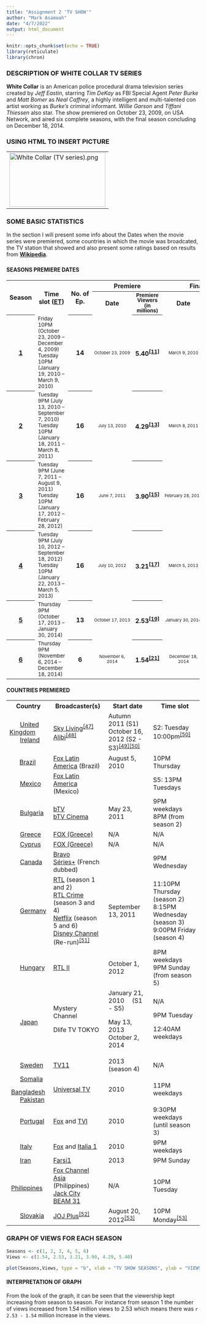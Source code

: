 ```yaml
---
title: "Assignment 2 'TV SHOW'"
author: "Mark Asamoah"
date: "4/7/2022"
output: html_document
---
```


```r
knitr::opts_chunk$set(echo = TRUE)
library(reticulate)
library(chron)
```


### DESCRIPTION OF WHITE COLLAR TV SERIES

**White Collar** is an American police procedural drama television series created by _Jeff Eastin_, starring _Tim DeKay_ as FBI Special Agent _Peter Burke_ and _Matt Bomer_ as _Neal Caffrey_, a highly intelligent and multi-talented con artist working as _Burke's_ criminal informant. _Willie Garson_ and _Tiffani Thiessen_ also star. The show premiered on October 23, 2009, on USA Network, and aired six complete seasons, with the final season concluding on December 18, 2014.



### USING HTML TO INSERT PICTURE


<style data-mw-deduplicate="TemplateStyles:r1066479718">.mw-parser-output .infobox-subbox{padding:0;border:none;margin:-3px;width:auto;min-width:100%;font-size:100%;clear:none;float:none;background-color:transparent}.mw-parser-output .infobox-3cols-child{margin:auto}.mw-parser-output .infobox .navbar{font-size:100%}body.skin-minerva .mw-parser-output .infobox-header,body.skin-minerva .mw-parser-output .infobox-subheader,body.skin-minerva .mw-parser-output .infobox-above,body.skin-minerva .mw-parser-output .infobox-title,body.skin-minerva .mw-parser-output .infobox-image,body.skin-minerva .mw-parser-output .infobox-full-data,body.skin-minerva .mw-parser-output .infobox-below{text-align:center}</style><table class="infobox vevent"><tbody><tr></tr><tr><td colspan="2" class="infobox-image"><a href="/wiki/File:White_Collar_(TV_series).png" class="image"><img alt="White Collar (TV series).png" src="//upload.wikimedia.org/wikipedia/en/thumb/4/4d/White_Collar_%28TV_series%29.png/250px-White_Collar_%28TV_series%29.png" decoding="async" width="250" height="141" srcset="//upload.wikimedia.org/wikipedia/en/thumb/4/4d/White_Collar_%28TV_series%29.png/375px-White_Collar_%28TV_series%29.png 1.5x, //upload.wikimedia.org/wikipedia/en/4/4d/White_Collar_%28TV_series%29.png 2x" data-file-width="420" data-file-height="237" /></a></td></tr></table>



### SOME BASIC STATISTICS

In the section I will present some info about the Dates when the movie series were premiered, some countries in which the movie was broadcated, the TV station that showed and also present some ratings based on results from [**Wikipedia**](https://en.wikipedia.org/wiki/White_Collar_(TV_series)). 

### {.tabset}

#### SEASONS PREMIERE DATES

<table><tbody><tr>
<th style="width:9%;" rowspan="2">Season
</th>
<th style="width:30%;" rowspan="2">Time slot (<a href="/wiki/Eastern_Time_Zone_(North_America)" class="mw-redirect" title="Eastern Time Zone (North America)">ET</a>)
</th>
<th style="width:7%;" rowspan="2"> No. of Ep.
</th>
<th colspan="2">Premiere
</th>
<th colspan="2">Finale
</th></tr>
<tr>
<th>Date
</th>
<th style="width:7%; font-size:smaller; line-height:100%;">Premiere<br />Viewers<br />(in millions)
</th>
<th>Date
</th>
<th style="width:10%; font-size:smaller; line-height:100%;">Finale<br />Viewers<br />(in millions)
</th></tr>
<tr>
<th><b><a href="/wiki/White_Collar_(season_1)" class="mw-redirect" title="White Collar (season 1)">1</a></b>
</th>
<td><small>Friday 10PM (October 23, 2009 – December 4, 2009)<br />Tuesday 10PM (January 19, 2010 – March 9, 2010)</small>
</td>
<th>14
</th>
<td style="font-size:11px;line-height:110%"><center>October&#160;23,&#160;2009<span style="display:none">&#160;(<span class="bday dtstart published updated">2009-10-23</span>)</span></center>
</td>
<th>5.40<sup id="cite_ref-11" class="reference"><a href="#cite_note-11">&#91;11&#93;</a></sup>
</th>
<td style="font-size:11px;line-height:110%"><center>March&#160;9,&#160;2010<span style="display:none">&#160;(<span class="dtend">2010-03-09</span>)</span></center>
</td>
<th>4.04<sup id="cite_ref-12" class="reference"><a href="#cite_note-12">&#91;12&#93;</a></sup>
</th></tr>
<tr>
<th><b><a href="/wiki/White_Collar_(season_2)" class="mw-redirect" title="White Collar (season 2)">2</a></b>
</th>
<td><small>Tuesday 9PM (July 13, 2010 – September 7, 2010)<br />Tuesday 10PM (January 18, 2011 – March 8, 2011)</small>
</td>
<th>16
</th>
<td style="font-size:11px;line-height:110%"><center>July&#160;13,&#160;2010<span style="display:none">&#160;(<span class="bday dtstart published updated">2010-07-13</span>)</span></center>
</td>
<th>4.29<sup id="cite_ref-13" class="reference"><a href="#cite_note-13">&#91;13&#93;</a></sup>
</th>
<td style="font-size:11px;line-height:110%"><center>March&#160;8,&#160;2011<span style="display:none">&#160;(<span class="dtend">2011-03-08</span>)</span></center>
</td>
<th>3.81<sup id="cite_ref-14" class="reference"><a href="#cite_note-14">&#91;14&#93;</a></sup>
</th></tr>
<tr>
<th><b><a href="/wiki/White_Collar_(season_3)" class="mw-redirect" title="White Collar (season 3)">3</a></b>
</th>
<td><small>Tuesday 9PM (June 7, 2011 – August 9, 2011)<br />Tuesday 10PM (January 17, 2012 – February 28, 2012)</small>
</td>
<th>16
</th>
<td style="font-size:11px;line-height:110%"><center>June&#160;7,&#160;2011<span style="display:none">&#160;(<span class="bday dtstart published updated">2011-06-07</span>)</span></center>
</td>
<th>3.90<sup id="cite_ref-15" class="reference"><a href="#cite_note-15">&#91;15&#93;</a></sup>
</th>
<td style="font-size:11px;line-height:110%"><center>February&#160;28,&#160;2012<span style="display:none">&#160;(<span class="dtend">2012-02-28</span>)</span></center>
</td>
<th>2.55<sup id="cite_ref-16" class="reference"><a href="#cite_note-16">&#91;16&#93;</a></sup>
</th></tr>
<tr>
<th><b><a href="/wiki/White_Collar_(season_4)" class="mw-redirect" title="White Collar (season 4)">4</a></b>
</th>
<td><small>Tuesday 9PM (July 10, 2012 – September 18, 2012)</small><br /><small>Tuesday 10PM (January 22, 2013 – March 5, 2013)</small>
</td>
<th>16
</th>
<td style="font-size:11px;line-height:110%"><center>July&#160;10,&#160;2012<span style="display:none">&#160;(<span class="bday dtstart published updated">2012-07-10</span>)</span></center>
</td>
<th>3.21<sup id="cite_ref-17" class="reference"><a href="#cite_note-17">&#91;17&#93;</a></sup>
</th>
<td style="font-size:11px;line-height:110%"><center>March&#160;5,&#160;2013<span style="display:none">&#160;(<span class="dtend">2013-03-05</span>)</span></center>
</td>
<th>2.36<sup id="cite_ref-18" class="reference"><a href="#cite_note-18">&#91;18&#93;</a></sup>
</th></tr>
<tr>
<th><b><a href="/wiki/White_Collar_(season_5)" class="mw-redirect" title="White Collar (season 5)">5</a></b>
</th>
<td><small>Thursday 9PM (October 17, 2013 – January 30, 2014)</small>
</td>
<th>13
</th>
<td style="font-size:11px;line-height:110%"><center>October&#160;17,&#160;2013<span style="display:none">&#160;(<span class="bday dtstart published updated">2013-10-17</span>)</span></center>
</td>
<th>2.53<sup id="cite_ref-19" class="reference"><a href="#cite_note-19">&#91;19&#93;</a></sup>
</th>
<td style="font-size:11px;line-height:110%"><center>January 30, 2014</center>
</td>
<th>2.99<sup id="cite_ref-20" class="reference"><a href="#cite_note-20">&#91;20&#93;</a></sup>
</th></tr>
<tr>
<th><b><a href="/wiki/List_of_White_Collar_episodes#Season_6_(2014)" title="List of White Collar episodes">6</a></b>
</th>
<td><small>Thursday 9PM (November 6, 2014 – December 18, 2014)</small>
</td>
<th>6
</th>
<td style="font-size:11px;line-height:110%"><center>November 6, 2014</center>
</td>
<th>1.54<sup id="cite_ref-21" class="reference"><a href="#cite_note-21">&#91;21&#93;</a></sup>
</th>
<td style="font-size:11px;line-height:110%"><center>December 18, 2014</center>
</td>
<th>1.86<sup id="cite_ref-22" class="reference"><a href="#cite_note-22">&#91;22&#93;</a></sup>
</th></tr></tbody></table>

#### COUNTRIES PREMIERED

<table class="wikitable sortable">

<tbody><tr>
<th>Country
</th>
<th>Broadcaster(s)
</th>
<th>Start date
</th>
<th>Time slot
</th></tr>
<tr>
<td><span class="flagicon"><img alt="" src="//upload.wikimedia.org/wikipedia/en/thumb/a/ae/Flag_of_the_United_Kingdom.svg/23px-Flag_of_the_United_Kingdom.svg.png" decoding="async" width="23" height="12" class="thumbborder" srcset="//upload.wikimedia.org/wikipedia/en/thumb/a/ae/Flag_of_the_United_Kingdom.svg/35px-Flag_of_the_United_Kingdom.svg.png 1.5x, //upload.wikimedia.org/wikipedia/en/thumb/a/ae/Flag_of_the_United_Kingdom.svg/46px-Flag_of_the_United_Kingdom.svg.png 2x" data-file-width="1200" data-file-height="600" />&#160;</span><a href="/wiki/United_Kingdom" title="United Kingdom">United Kingdom</a><br /> <span class="flagicon"><img alt="" src="//upload.wikimedia.org/wikipedia/commons/thumb/4/45/Flag_of_Ireland.svg/23px-Flag_of_Ireland.svg.png" decoding="async" width="23" height="12" class="thumbborder" srcset="//upload.wikimedia.org/wikipedia/commons/thumb/4/45/Flag_of_Ireland.svg/35px-Flag_of_Ireland.svg.png 1.5x, //upload.wikimedia.org/wikipedia/commons/thumb/4/45/Flag_of_Ireland.svg/46px-Flag_of_Ireland.svg.png 2x" data-file-width="1200" data-file-height="600" />&#160;</span><a href="/wiki/Republic_of_Ireland" title="Republic of Ireland">Ireland</a></td>
<td><a href="/wiki/Sky_Living" title="Sky Living">Sky Living</a><sup id="cite_ref-47" class="reference"><a href="#cite_note-47">&#91;47&#93;</a></sup><br /><a href="/wiki/Alibi_(TV_channel)" title="Alibi (TV channel)">Alibi</a><sup id="cite_ref-48" class="reference"><a href="#cite_note-48">&#91;48&#93;</a></sup></td>
<td>Autumn 2011 (S1)<br />October 16, 2012 (S2 - S3)<sup id="cite_ref-49" class="reference"><a href="#cite_note-49">&#91;49&#93;</a></sup><sup id="cite_ref-UKPremiere_50-0" class="reference"><a href="#cite_note-UKPremiere-50">&#91;50&#93;</a></sup></td>
<td>S2: Tuesday 10:00pm<sup id="cite_ref-UKPremiere_50-1" class="reference"><a href="#cite_note-UKPremiere-50">&#91;50&#93;</a></sup>
</td></tr>
<tr>
<td><span class="flagicon"><img alt="" src="//upload.wikimedia.org/wikipedia/en/thumb/0/05/Flag_of_Brazil.svg/22px-Flag_of_Brazil.svg.png" decoding="async" width="22" height="15" class="thumbborder" srcset="//upload.wikimedia.org/wikipedia/en/thumb/0/05/Flag_of_Brazil.svg/33px-Flag_of_Brazil.svg.png 1.5x, //upload.wikimedia.org/wikipedia/en/thumb/0/05/Flag_of_Brazil.svg/43px-Flag_of_Brazil.svg.png 2x" data-file-width="720" data-file-height="504" />&#160;</span><a href="/wiki/Brazil" title="Brazil">Brazil</a></td>
<td><a href="/wiki/Fox_Latin_America" class="mw-redirect" title="Fox Latin America">Fox Latin America</a> (Brazil)</td>
<td>August 5, 2010</td>
<td>10PM Thursday
</td></tr>
<tr>
<td><span class="flagicon"><img alt="" src="//upload.wikimedia.org/wikipedia/commons/thumb/f/fc/Flag_of_Mexico.svg/23px-Flag_of_Mexico.svg.png" decoding="async" width="23" height="13" class="thumbborder" srcset="//upload.wikimedia.org/wikipedia/commons/thumb/f/fc/Flag_of_Mexico.svg/35px-Flag_of_Mexico.svg.png 1.5x, //upload.wikimedia.org/wikipedia/commons/thumb/f/fc/Flag_of_Mexico.svg/46px-Flag_of_Mexico.svg.png 2x" data-file-width="980" data-file-height="560" />&#160;</span><a href="/wiki/Mexico" title="Mexico">Mexico</a></td>
<td><a href="/wiki/Fox_Latin_America" class="mw-redirect" title="Fox Latin America">Fox Latin America</a> (Mexico)</td>
<td></td>
<td>S5: 13PM Tuesdays
</td></tr>
<tr>
<td><span class="flagicon"><img alt="" src="//upload.wikimedia.org/wikipedia/commons/thumb/9/9a/Flag_of_Bulgaria.svg/23px-Flag_of_Bulgaria.svg.png" decoding="async" width="23" height="14" class="thumbborder" srcset="//upload.wikimedia.org/wikipedia/commons/thumb/9/9a/Flag_of_Bulgaria.svg/35px-Flag_of_Bulgaria.svg.png 1.5x, //upload.wikimedia.org/wikipedia/commons/thumb/9/9a/Flag_of_Bulgaria.svg/46px-Flag_of_Bulgaria.svg.png 2x" data-file-width="1000" data-file-height="600" />&#160;</span><a href="/wiki/Bulgaria" title="Bulgaria">Bulgaria</a></td>
<td><a href="/wiki/BTV_(Bulgaria)" title="BTV (Bulgaria)">bTV</a><br /><a href="/wiki/BTV_Cinema" title="BTV Cinema">bTV Cinema</a></td>
<td>May 23, 2011</td>
<td>9PM weekdays<br />8PM (from season 2)
</td></tr>
<tr>
<td><span class="flagicon"><img alt="" src="//upload.wikimedia.org/wikipedia/commons/thumb/5/5c/Flag_of_Greece.svg/23px-Flag_of_Greece.svg.png" decoding="async" width="23" height="15" class="thumbborder" srcset="//upload.wikimedia.org/wikipedia/commons/thumb/5/5c/Flag_of_Greece.svg/35px-Flag_of_Greece.svg.png 1.5x, //upload.wikimedia.org/wikipedia/commons/thumb/5/5c/Flag_of_Greece.svg/45px-Flag_of_Greece.svg.png 2x" data-file-width="600" data-file-height="400" />&#160;</span><a href="/wiki/Greece" title="Greece">Greece</a></td>
<td><a href="/wiki/FOX_(Greece)" class="mw-redirect" title="FOX (Greece)">FOX (Greece)</a></td>
<td>N/A</td>
<td>N/A
</td></tr>
<tr>
<td><span class="flagicon"><img alt="" src="//upload.wikimedia.org/wikipedia/commons/thumb/d/d4/Flag_of_Cyprus.svg/23px-Flag_of_Cyprus.svg.png" decoding="async" width="23" height="15" class="thumbborder" srcset="//upload.wikimedia.org/wikipedia/commons/thumb/d/d4/Flag_of_Cyprus.svg/35px-Flag_of_Cyprus.svg.png 1.5x, //upload.wikimedia.org/wikipedia/commons/thumb/d/d4/Flag_of_Cyprus.svg/45px-Flag_of_Cyprus.svg.png 2x" data-file-width="900" data-file-height="600" />&#160;</span><a href="/wiki/Cyprus" title="Cyprus">Cyprus</a></td>
<td><a href="/wiki/FOX_(Greece)" class="mw-redirect" title="FOX (Greece)">FOX (Greece)</a></td>
<td>N/A</td>
<td>N/A
</td></tr>
<tr>
<td><span class="flagicon"><img alt="" src="//upload.wikimedia.org/wikipedia/commons/thumb/d/d9/Flag_of_Canada_%28Pantone%29.svg/23px-Flag_of_Canada_%28Pantone%29.svg.png" decoding="async" width="23" height="12" class="thumbborder" srcset="//upload.wikimedia.org/wikipedia/commons/thumb/d/d9/Flag_of_Canada_%28Pantone%29.svg/35px-Flag_of_Canada_%28Pantone%29.svg.png 1.5x, //upload.wikimedia.org/wikipedia/commons/thumb/d/d9/Flag_of_Canada_%28Pantone%29.svg/46px-Flag_of_Canada_%28Pantone%29.svg.png 2x" data-file-width="1200" data-file-height="600" />&#160;</span><a href="/wiki/Canada" title="Canada">Canada</a></td>
<td><a href="/wiki/Bravo_(Canada)" class="mw-redirect" title="Bravo (Canada)">Bravo</a><br /><a href="/wiki/S%C3%A9ries%2B" class="mw-redirect" title="Séries+">Séries+</a> (French dubbed)</td>
<td></td>
<td>9PM Wednesday
</td></tr>
<tr>
<td><span class="flagicon"><img alt="" src="//upload.wikimedia.org/wikipedia/en/thumb/b/ba/Flag_of_Germany.svg/23px-Flag_of_Germany.svg.png" decoding="async" width="23" height="14" class="thumbborder" srcset="//upload.wikimedia.org/wikipedia/en/thumb/b/ba/Flag_of_Germany.svg/35px-Flag_of_Germany.svg.png 1.5x, //upload.wikimedia.org/wikipedia/en/thumb/b/ba/Flag_of_Germany.svg/46px-Flag_of_Germany.svg.png 2x" data-file-width="1000" data-file-height="600" />&#160;</span><a href="/wiki/Germany" title="Germany">Germany</a></td>
<td><a href="/wiki/RTL_Television" class="mw-redirect" title="RTL Television">RTL</a> (season 1 and 2)<br /><a href="/wiki/RTL_Crime_(German_TV_channel)" title="RTL Crime (German TV channel)">RTL Crime</a> (season 3 and 4)<br /><a href="/wiki/Netflix" title="Netflix">Netflix</a> (season 5 and 6)<br /><a href="/wiki/Disney_Channel_(Germany)" class="mw-redirect" title="Disney Channel (Germany)">Disney Channel</a> (Re-run)<sup id="cite_ref-51" class="reference"><a href="#cite_note-51">&#91;51&#93;</a></sup></td>
<td>September 13, 2011</td>
<td>11:10PM Thursday (season 2)<br />8:15PM Wednesday (season 3)<br />9:00PM Friday (season 4)<br />
</td></tr>
<tr>
<td><span class="flagicon"><img alt="" src="//upload.wikimedia.org/wikipedia/commons/thumb/c/c1/Flag_of_Hungary.svg/23px-Flag_of_Hungary.svg.png" decoding="async" width="23" height="12" class="thumbborder" srcset="//upload.wikimedia.org/wikipedia/commons/thumb/c/c1/Flag_of_Hungary.svg/35px-Flag_of_Hungary.svg.png 1.5x, //upload.wikimedia.org/wikipedia/commons/thumb/c/c1/Flag_of_Hungary.svg/46px-Flag_of_Hungary.svg.png 2x" data-file-width="1200" data-file-height="600" />&#160;</span><a href="/wiki/Hungary" title="Hungary">Hungary</a></td>
<td><a href="/wiki/RTL_II_(Hungary)" title="RTL II (Hungary)">RTL II</a></td>
<td>October 1, 2012</td>
<td>8PM weekdays<br />9PM Sunday (from season 5)
</td></tr>
<tr>
<td><span class="flagicon"><img alt="" src="//upload.wikimedia.org/wikipedia/en/thumb/9/9e/Flag_of_Japan.svg/23px-Flag_of_Japan.svg.png" decoding="async" width="23" height="15" class="thumbborder" srcset="//upload.wikimedia.org/wikipedia/en/thumb/9/9e/Flag_of_Japan.svg/35px-Flag_of_Japan.svg.png 1.5x, //upload.wikimedia.org/wikipedia/en/thumb/9/9e/Flag_of_Japan.svg/45px-Flag_of_Japan.svg.png 2x" data-file-width="900" data-file-height="600" />&#160;</span><a href="/wiki/Japan" title="Japan">Japan</a></td>
<td>Mystery Channel
<p>Dlife TV TOKYO 
</p>
</td>
<td>January 21, 2010　 (S1 - S5)
<p>May 13, 2013 October 2, 2014 
</p>
</td>
<td>N/A
<p>9PM Tuesday
</p><p>12:40AM weekdays
</p>
</td></tr>
<tr>
<td><span class="flagicon"><img alt="" src="//upload.wikimedia.org/wikipedia/en/thumb/4/4c/Flag_of_Sweden.svg/23px-Flag_of_Sweden.svg.png" decoding="async" width="23" height="14" class="thumbborder" srcset="//upload.wikimedia.org/wikipedia/en/thumb/4/4c/Flag_of_Sweden.svg/35px-Flag_of_Sweden.svg.png 1.5x, //upload.wikimedia.org/wikipedia/en/thumb/4/4c/Flag_of_Sweden.svg/46px-Flag_of_Sweden.svg.png 2x" data-file-width="1600" data-file-height="1000" />&#160;</span><a href="/wiki/Sweden" title="Sweden">Sweden</a></td>
<td><a href="/wiki/TV11_(Sweden)" class="mw-redirect" title="TV11 (Sweden)">TV11</a></td>
<td>2013 (season 4)</td>
<td>N/A
</td></tr>
<tr>
<td><span class="flagicon"><img alt="" src="//upload.wikimedia.org/wikipedia/commons/thumb/a/a0/Flag_of_Somalia.svg/23px-Flag_of_Somalia.svg.png" decoding="async" width="23" height="15" class="thumbborder" srcset="//upload.wikimedia.org/wikipedia/commons/thumb/a/a0/Flag_of_Somalia.svg/35px-Flag_of_Somalia.svg.png 1.5x, //upload.wikimedia.org/wikipedia/commons/thumb/a/a0/Flag_of_Somalia.svg/45px-Flag_of_Somalia.svg.png 2x" data-file-width="900" data-file-height="600" />&#160;</span><a href="/wiki/Somalia" title="Somalia">Somalia</a><br /><span class="flagicon"><img alt="" src="//upload.wikimedia.org/wikipedia/commons/thumb/f/f9/Flag_of_Bangladesh.svg/23px-Flag_of_Bangladesh.svg.png" decoding="async" width="23" height="14" class="thumbborder" srcset="//upload.wikimedia.org/wikipedia/commons/thumb/f/f9/Flag_of_Bangladesh.svg/35px-Flag_of_Bangladesh.svg.png 1.5x, //upload.wikimedia.org/wikipedia/commons/thumb/f/f9/Flag_of_Bangladesh.svg/46px-Flag_of_Bangladesh.svg.png 2x" data-file-width="1000" data-file-height="600" />&#160;</span><a href="/wiki/Bangladesh" title="Bangladesh">Bangladesh</a><br /><span class="flagicon"><img alt="" src="//upload.wikimedia.org/wikipedia/commons/thumb/3/32/Flag_of_Pakistan.svg/23px-Flag_of_Pakistan.svg.png" decoding="async" width="23" height="15" class="thumbborder" srcset="//upload.wikimedia.org/wikipedia/commons/thumb/3/32/Flag_of_Pakistan.svg/35px-Flag_of_Pakistan.svg.png 1.5x, //upload.wikimedia.org/wikipedia/commons/thumb/3/32/Flag_of_Pakistan.svg/45px-Flag_of_Pakistan.svg.png 2x" data-file-width="900" data-file-height="600" />&#160;</span><a href="/wiki/Pakistan" title="Pakistan">Pakistan</a></td>
<td><a href="/wiki/Universal_TV" title="Universal TV">Universal TV</a></td>
<td>2010</td>
<td>11PM weekdays
</td></tr>
<tr>
<td><span class="flagicon"><img alt="" src="//upload.wikimedia.org/wikipedia/commons/thumb/5/5c/Flag_of_Portugal.svg/23px-Flag_of_Portugal.svg.png" decoding="async" width="23" height="15" class="thumbborder" srcset="//upload.wikimedia.org/wikipedia/commons/thumb/5/5c/Flag_of_Portugal.svg/35px-Flag_of_Portugal.svg.png 1.5x, //upload.wikimedia.org/wikipedia/commons/thumb/5/5c/Flag_of_Portugal.svg/45px-Flag_of_Portugal.svg.png 2x" data-file-width="600" data-file-height="400" />&#160;</span><a href="/wiki/Portugal" title="Portugal">Portugal</a></td>
<td><a href="/wiki/FOX_(Portugal)" class="mw-redirect" title="FOX (Portugal)">Fox</a> and <a href="/wiki/TVI_(Portugal)" class="mw-redirect" title="TVI (Portugal)">TVI</a></td>
<td>2010</td>
<td>9:30PM weekdays (until season 3)
</td></tr>
<tr>
<td><span class="flagicon"><img alt="" src="//upload.wikimedia.org/wikipedia/en/thumb/0/03/Flag_of_Italy.svg/23px-Flag_of_Italy.svg.png" decoding="async" width="23" height="15" class="thumbborder" srcset="//upload.wikimedia.org/wikipedia/en/thumb/0/03/Flag_of_Italy.svg/35px-Flag_of_Italy.svg.png 1.5x, //upload.wikimedia.org/wikipedia/en/thumb/0/03/Flag_of_Italy.svg/45px-Flag_of_Italy.svg.png 2x" data-file-width="1500" data-file-height="1000" />&#160;</span><a href="/wiki/Italy" title="Italy">Italy</a></td>
<td><a href="/wiki/Fox_(Italy)" class="mw-redirect" title="Fox (Italy)">Fox</a> and <a href="/wiki/Italia_1" title="Italia 1">Italia 1</a></td>
<td>2010</td>
<td>9PM weekdays
</td></tr>
<tr>
<td><span class="flagicon"><img alt="" src="//upload.wikimedia.org/wikipedia/commons/thumb/c/ca/Flag_of_Iran.svg/23px-Flag_of_Iran.svg.png" decoding="async" width="23" height="13" class="thumbborder" srcset="//upload.wikimedia.org/wikipedia/commons/thumb/c/ca/Flag_of_Iran.svg/35px-Flag_of_Iran.svg.png 1.5x, //upload.wikimedia.org/wikipedia/commons/thumb/c/ca/Flag_of_Iran.svg/46px-Flag_of_Iran.svg.png 2x" data-file-width="630" data-file-height="360" />&#160;</span><a href="/wiki/Iran" title="Iran">Iran</a></td>
<td><a href="/wiki/Farsi1" title="Farsi1">Farsi1</a></td>
<td>2013</td>
<td>9PM Sunday
</td></tr>
<tr>
<td><span class="flagicon"><img alt="" src="//upload.wikimedia.org/wikipedia/commons/thumb/9/99/Flag_of_the_Philippines.svg/23px-Flag_of_the_Philippines.svg.png" decoding="async" width="23" height="12" class="thumbborder" srcset="//upload.wikimedia.org/wikipedia/commons/thumb/9/99/Flag_of_the_Philippines.svg/35px-Flag_of_the_Philippines.svg.png 1.5x, //upload.wikimedia.org/wikipedia/commons/thumb/9/99/Flag_of_the_Philippines.svg/46px-Flag_of_the_Philippines.svg.png 2x" data-file-width="1200" data-file-height="600" />&#160;</span><a href="/wiki/Philippines" title="Philippines">Philippines</a></td>
<td><a href="/wiki/Fox_Channel_Asia" class="mw-redirect" title="Fox Channel Asia">Fox Channel Asia</a> (Philippines)<br /><a href="/wiki/Jack_City_(TV_channel)" class="mw-redirect" title="Jack City (TV channel)">Jack City</a><br /><a href="/wiki/DWKC-TV" title="DWKC-TV">BEAM 31</a></td>
<td>N/A</td>
<td>10PM Tuesday
</td></tr>
<tr>
<td><span class="flagicon"><img alt="" src="//upload.wikimedia.org/wikipedia/commons/thumb/e/e6/Flag_of_Slovakia.svg/23px-Flag_of_Slovakia.svg.png" decoding="async" width="23" height="15" class="thumbborder" srcset="//upload.wikimedia.org/wikipedia/commons/thumb/e/e6/Flag_of_Slovakia.svg/35px-Flag_of_Slovakia.svg.png 1.5x, //upload.wikimedia.org/wikipedia/commons/thumb/e/e6/Flag_of_Slovakia.svg/45px-Flag_of_Slovakia.svg.png 2x" data-file-width="512" data-file-height="341" />&#160;</span><a href="/wiki/Slovakia" title="Slovakia">Slovakia</a></td>
<td><a href="/wiki/JOJ_Plus" class="mw-redirect" title="JOJ Plus">JOJ Plus</a><sup id="cite_ref-52" class="reference"><a href="#cite_note-52">&#91;52&#93;</a></sup></td>
<td>August 20, 2012<sup id="cite_ref-SKPremiere_53-0" class="reference"><a href="#cite_note-SKPremiere-53">&#91;53&#93;</a></sup></td>
<td>10PM Monday<sup id="cite_ref-SKPremiere_53-1" class="reference"><a href="#cite_note-SKPremiere-53">&#91;53&#93;</a></sup>
</td></tr>
</tbody></table>


### GRAPH OF VIEWS FOR EACH SEASON

```r
Seasons <- c(1, 2, 3, 4, 5, 6)
Views <- c(1.54, 2.53, 3.21, 3.90, 4.29, 5.40)

plot(Seasons,Views, type = "b", xlab = "TV SHOW SEASONS", ylab = "VIEWS IN MILLIONS", main = "WHITE COLLAR VIEWERSHIP PER SEASON")
```

#### INTERPRETATION OF GRAPH

From the look of the graph, it can be seen that the viewership kept increasing from season to season. For instance from season 1 the number of views increased from 1.54 million views to 2.53 which means there was `r 2.53 - 1.54` million increase in the views.



